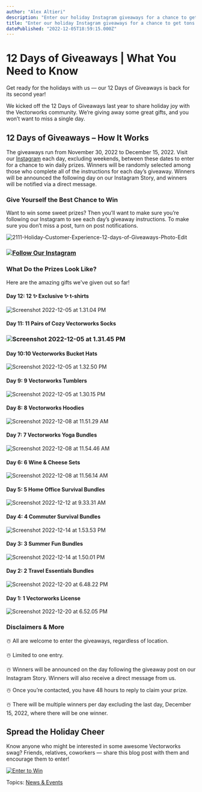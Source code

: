 ```yaml
---
author: "Alex Altieri"
description: "Enter our holiday Instagram giveaways for a chance to get tons of swag, including a Vectorworks license."
title: "Enter our holiday Instagram giveaways for a chance to get tons of swag, including a Vectorworks license." 
datePublished: "2022-12-05T18:59:15.000Z"
---
```

# 12 Days of Giveaways | What You Need to Know

Get ready for the holidays with us — our 12 Days of Giveaways is back for its second year!

We kicked off the 12 Days of Giveaways last year to share holiday joy with the Vectorworks community. We’re giving away some great gifts, and you won’t want to miss a single day.

## 12 Days of Giveaways – How It Works

The giveaways run from November 30, 2022 to December 15, 2022\. Visit our [Instagram](http://instagram.com/vectorworks) each day, excluding weekends, between these dates to enter for a chance to win daily prizes. Winners will be randomly selected among those who complete all of the instructions for each day’s giveaway. Winners will be announced the following day on our Instagram Story, and winners will be notified via a direct message.

### Give Yourself the Best Chance to Win

Want to win some sweet prizes? Then you’ll want to make sure you’re following our Instagram to see each day’s giveaway instructions. To make sure you don’t miss a post, turn on post notifications.

![2111-Holiday-Customer-Experience-12-days-of-Giveaways-Photo-Edit](https://blog.vectorworks.net/hs-fs/hubfs/Blog%20Images/2022%20PVW%20Images/12_Giveaways/2111-Holiday-Customer-Experience-12-days-of-Giveaways-Photo-Edit.jpg?width=430&height=430&name=2111-Holiday-Customer-Experience-12-days-of-Giveaways-Photo-Edit.jpg)

### [![Follow Our Instagram](https://no-cache.hubspot.com/cta/default/3018241/3235bc70-a5f6-4e98-9219-e6d7a6dde522.png)](https://cta-redirect.hubspot.com/cta/redirect/3018241/3235bc70-a5f6-4e98-9219-e6d7a6dde522) 

### What Do the Prizes Look Like?

Here are the amazing gifts we've given out so far!

#### Day 12: 12 ✨ Exclusive ✨ t-shirts

![Screenshot 2022-12-05 at 1.31.04 PM](https://blog.vectorworks.net/hs-fs/hubfs/Blog%20Images/2022%20PVW%20Images/12_Giveaways/Screenshot%202022-12-05%20at%201.31.04%20PM.png?width=345&height=430&name=Screenshot%202022-12-05%20at%201.31.04%20PM.png)

#### Day 11: 11 Pairs of Cozy Vectorworks Socks

### ![Screenshot 2022-12-05 at 1.31.45 PM](https://blog.vectorworks.net/hs-fs/hubfs/Blog%20Images/2022%20PVW%20Images/12_Giveaways/Screenshot%202022-12-05%20at%201.31.45%20PM.png?width=344&height=430&name=Screenshot%202022-12-05%20at%201.31.45%20PM.png)

#### Day 10:10 Vectorworks Bucket Hats

![Screenshot 2022-12-05 at 1.32.50 PM](https://blog.vectorworks.net/hs-fs/hubfs/Blog%20Images/2022%20PVW%20Images/12_Giveaways/Screenshot%202022-12-05%20at%201.32.50%20PM.png?width=344&height=430&name=Screenshot%202022-12-05%20at%201.32.50%20PM.png)

#### Day 9: 9 Vectorworks Tumblers

![Screenshot 2022-12-05 at 1.30.15 PM](https://blog.vectorworks.net/hs-fs/hubfs/Blog%20Images/2022%20PVW%20Images/12_Giveaways/Screenshot%202022-12-05%20at%201.30.15%20PM.png?width=344&height=430&name=Screenshot%202022-12-05%20at%201.30.15%20PM.png)

#### Day 8: 8 Vectorworks Hoodies

![Screenshot 2022-12-08 at 11.51.29 AM](https://blog.vectorworks.net/hs-fs/hubfs/Blog%20Images/2022%20PVW%20Images/12_Giveaways/Screenshot%202022-12-08%20at%2011.51.29%20AM.png?width=345&height=430&name=Screenshot%202022-12-08%20at%2011.51.29%20AM.png)

#### Day 7: 7 Vectorworks Yoga Bundles

![Screenshot 2022-12-08 at 11.54.46 AM](https://blog.vectorworks.net/hs-fs/hubfs/Blog%20Images/2022%20PVW%20Images/12_Giveaways/Screenshot%202022-12-08%20at%2011.54.46%20AM.png?width=342&height=430&name=Screenshot%202022-12-08%20at%2011.54.46%20AM.png)

#### Day 6: 6 Wine & Cheese Sets

![Screenshot 2022-12-08 at 11.56.14 AM](https://blog.vectorworks.net/hs-fs/hubfs/Blog%20Images/2022%20PVW%20Images/12_Giveaways/Screenshot%202022-12-08%20at%2011.56.14%20AM.png?width=344&height=430&name=Screenshot%202022-12-08%20at%2011.56.14%20AM.png)

#### Day 5: 5 Home Office Survival Bundles

![Screenshot 2022-12-12 at 9.33.31 AM](https://blog.vectorworks.net/hs-fs/hubfs/Blog%20Images/2022%20PVW%20Images/12_Giveaways/Screenshot%202022-12-12%20at%209.33.31%20AM.png?width=343&height=430&name=Screenshot%202022-12-12%20at%209.33.31%20AM.png)

#### Day 4: 4 Commuter Survival Bundles

![Screenshot 2022-12-14 at 1.53.53 PM](https://blog.vectorworks.net/hs-fs/hubfs/Blog%20Images/2022%20PVW%20Images/12_Giveaways/Screenshot%202022-12-14%20at%201.53.53%20PM.png?width=345&height=430&name=Screenshot%202022-12-14%20at%201.53.53%20PM.png)

#### Day 3: 3 Summer Fun Bundles

![Screenshot 2022-12-14 at 1.50.01 PM](https://blog.vectorworks.net/hs-fs/hubfs/Blog%20Images/2022%20PVW%20Images/12_Giveaways/Screenshot%202022-12-14%20at%201.50.01%20PM.png?width=344&height=430&name=Screenshot%202022-12-14%20at%201.50.01%20PM.png)

#### Day 2: 2 Travel Essentials Bundles

![Screenshot 2022-12-20 at 6.48.22 PM](https://blog.vectorworks.net/hs-fs/hubfs/Blog%20Images/2022%20PVW%20Images/12_Giveaways/Screenshot%202022-12-20%20at%206.48.22%20PM.png?width=344&height=430&name=Screenshot%202022-12-20%20at%206.48.22%20PM.png)

#### Day 1: 1 Vectorworks License

![Screenshot 2022-12-20 at 6.52.05 PM](https://blog.vectorworks.net/hs-fs/hubfs/Blog%20Images/2022%20PVW%20Images/12_Giveaways/Screenshot%202022-12-20%20at%206.52.05%20PM.png?width=344&height=430&name=Screenshot%202022-12-20%20at%206.52.05%20PM.png)

### Disclaimers & More

☃️ All are welcome to enter the giveaways, regardless of location.

☃️ Limited to one entry.

☃️ Winners will be announced on the day following the giveaway post on our Instagram Story. Winners will also receive a direct message from us.

☃️ Once you’re contacted, you have 48 hours to reply to claim your prize.

☃️ There will be multiple winners per day excluding the last day, December 15, 2022, where there will be one winner.

## Spread the Holiday Cheer

Know anyone who might be interested in some awesome Vectorworks swag? Friends, relatives, coworkers — share this blog post with them and encourage them to enter!

[![Enter to Win](https://no-cache.hubspot.com/cta/default/3018241/cdce762f-b754-4f4d-b80e-7e9501d54d72.png)](https://cta-redirect.hubspot.com/cta/redirect/3018241/cdce762f-b754-4f4d-b80e-7e9501d54d72) 

 Topics: [News & Events](https://blog.vectorworks.net/topic/news-events) 

 